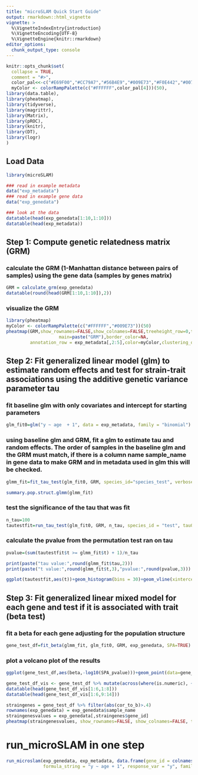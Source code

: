 ```yaml
---
title: "microSLAM Quick Start Guide"
output: rmarkdown::html_vignette
vignette: >
  %\VignetteIndexEntry{introduction}
  %\VignetteEncoding{UTF-8}
  %\VignetteEngine{knitr::rmarkdown}
editor_options: 
  chunk_output_type: console
---
```


```r
knitr::opts_chunk$set(
  collapse = TRUE,
  comment = "#>",
  color_pal<<-c("#E69F00","#CC79A7","#56B4E9","#009E73","#F0E442","#0072B2","#D55E00","#E1BE6A","#0231A9"),
  myColor <- colorRampPalette(c("#FFFFFF",color_pal[4]))(50),
library(data.table),
library(pheatmap),
library(tidyverse),
library(magrittr),
library(Matrix),
library(pROC),
library(knitr),
library(DT),
library(logr)
)
```

## Load Data

```r
library(microSLAM)

### read in example metadata
data("exp_metadata")
### read in example gene data
data("exp_genedata")

### look at the data
datatable(head(exp_genedata[1:10,1:10]))
datatable(head(exp_metadata))
```

## Step 1: Compute genetic relatedness matrix (GRM)

### calculate the GRM (1-Manhattan distance between pairs of samples) using the gene data (samples by genes matrix)

```r
GRM = calculate_grm(exp_genedata)
datatable(round(head(GRM[1:10,1:10]),2))
```

### visualize the GRM  

```r
library(pheatmap)
myColor <- colorRampPalette(c("#FFFFFF","#009E73"))(50)
pheatmap(GRM,show_rownames=FALSE,show_colnames=FALSE,treeheight_row=0,treeheight_col = 0,labels_row="samples",labels_col="samples",
                    main=paste("GRM"),border_color=NA,
         annotation_row = exp_metadata[,2:5],color=myColor,clustering_distance_rows=as.dist(1-GRM),clustering_distance_col=as.dist(1-GRM),clustering_method="average")
```

## Step 2: Fit generalized linear model (glm) to estimate random effects and test for strain-trait associations using the additive genetic variance parameter tau

### fit baseline glm with only covariates and intercept for starting parameters 

```r
glm_fit0=glm("y ~ age  + 1", data = exp_metadata, family = "binomial")
```

### using baseline glm and GRM, fit a glm to estimate tau and random effects. The order of samples in the baseline glm and the GRM must match, if there is a column name sample_name in gene data to make GRM and in metadata used in glm this will be checked. 
```r
glmm_fit=fit_tau_test(glm_fit0, GRM, species_id="species_test", verbose = TRUE, log_file="./microSLAM.log")
```

```r
summary.pop.struct.glmm(glmm_fit)
```

### test the significance of the tau that was fit
```r
n_tau=100
tautestfit=run_tau_test(glm_fit0, GRM, n_tau, species_id = "test", tau0=1, phi0=1, seed=63)
```

### calculate the pvalue from the permutation test ran on tau
```r
pvalue=(sum(tautestfit$t >= glmm_fit$t) + 1)/n_tau
```

```r
print(paste("tau value:",round(glmm_fit$tau,2)))
print(paste("t value:",round(glmm_fit$t,3),"pvalue:",round(pvalue,3)))
```

```r
ggplot(tautestfit,aes(t))+geom_histogram(bins = 30)+geom_vline(xintercept = glmm_fit$t,color ="red")+theme_minimal(base_size = 16)
```

## Step 3: Fit generalized linear mixed model for each gene and test if it is associated with trait (beta test)

### fit a beta for each gene adjusting for the population structure 
```r
gene_test_df=fit_beta(glmm_fit, glm_fit0, GRM, exp_genedata, SPA=TRUE)
```

### plot a volcano plot of the results
```r
ggplot(gene_test_df,aes(beta,-log10(SPA_pvalue)))+geom_point(data=gene_test_df[which(gene_test_df$SPA_pvalue >= .005),], color='gray80', size=2)+geom_point(data=gene_test_df[which(gene_test_df$SPA_pvalue <= .005),], color='red', size=2)+theme_minimal()
```

```r
gene_test_df_vis <- gene_test_df %>% mutate(across(where(is.numeric), ~ round(.x, 2)))
datatable(head(gene_test_df_vis[1:6,1:8]))
datatable(head(gene_test_df_vis[1:6,9:14]))
```

```r
straingenes = gene_test_df %>% filter(abs(cor_to_b)>.4)
rownames(exp_genedata) = exp_genedata$sample_name
straingenesvalues = exp_genedata[,straingenes$gene_id]
pheatmap(straingenesvalues, show_rownames=FALSE, show_colnames=FALSE, treeheight_row=0, treeheight_col = 0, labels_row="samples", labels_col="samples", main=paste("Strain Associated Genes"), border_color=NA, annotation_row = exp_metadata[,2:5], color=myColor, clustering_method="average")
```

# run_microSLAM in one step

```r
run_microslam(exp_genedata, exp_metadata, data.frame(gene_id = colnames(exp_genedata)[-1]), GRM, "species_test", "./example_output", "./example_log", do_SPA = TRUE, 
              formula_string = "y ~ age + 1", response_var = "y", family = "binomial", n_tau = 100, verbose = TRUE)
```

